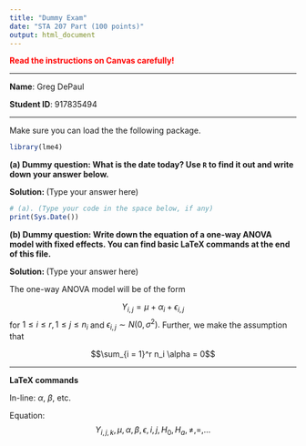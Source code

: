```yaml
---
title: "Dummy Exam"
date: "STA 207 Part (100 points)"
output: html_document
---
```


<span style="color:red">**Read the instructions on Canvas carefully!**</span>

___

**Name**: Greg DePaul

**Student ID**: 917835494

___


Make sure you can load the the following package. 

```r
library(lme4)
```


**(a) Dummy question: What is the date today? Use `R` to find it out and write down your answer below.**

<b> Solution: </b>  (Type your answer here)


```r
# (a). (Type your code in the space below, if any)
print(Sys.Date())
```
	
	
**(b) Dummy question: Write down the equation of a one-way ANOVA model with fixed effects. You can find basic LaTeX commands at the end of this file. **

<b> Solution: </b>  (Type your answer here)
	
The one-way ANOVA model will be of the form 
	
$$Y_{i,j} = \mu + \alpha_{i} + \epsilon_{i,j}$$
for 
$1 \leq i \leq r, 1 \leq j \leq n_i$ and $\epsilon_{i,j} \sim N(0, \sigma^2).$ Further, we make the assumption that 
	
$$\sum_{i = 1}^r n_i \alpha = 0$$
	
***

**LaTeX commands**

In-line: $\alpha$, $\beta$, etc.

Equation: 
$$Y_{i,j,k}, \mu, \alpha, \beta, \epsilon, i, j, H_0, H_a, \neq, =, \ldots$$

